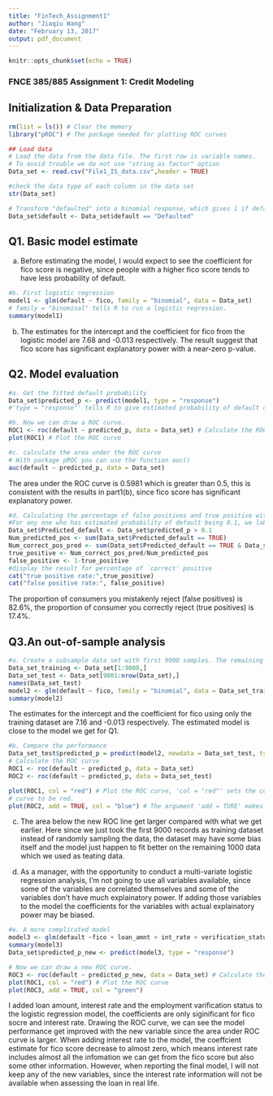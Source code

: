 ---
title: "FinTech_Assignment1"
author: "Jiaqiu Wang"
date: "February 13, 2017"
output: pdf_document
---

```{r setup, include=FALSE}
knitr::opts_chunk$set(echo = TRUE)
```

### FNCE 385/885 Assignment 1: Credit Modeling

## Initialization & Data Preparation

```{r}
rm(list = ls()) # Clear the memory
library("pROC") # The package needed for plotting ROC curves

## Load data
# Load the data from the data file. The first row is variable names.
# To avoid trouble we do not use "string as factor" option
Data_set <- read.csv("File1_IS_data.csv",header = TRUE) 

#check the data type of each column in the data set
str(Data_set)

# Transform "defaulted" into a binomial response, which gives 1 if defaulted or zero otherwise.
Data_set$default <- Data_set$default == "Defaulted" 

```

## Q1. Basic model estimate

a. Before estimating the model, I would expect to see the coefficient for fico score is negative, since people with a higher fico score tends to have less probability of default.

```{r}
#b. First logistic regression
model1 <- glm(default ~ fico, family = "binomial", data = Data_set)
# family = "binominal" tells R to run a logistic regression.
summary(model1)
```

(b) The estimates for the intercept and the coefficient for fico from the logistic model are 7.68 and -0.013 respectively. The result suggest that fico score has significant explanatory power with a near-zero p-value.

## Q2. Model evaluation

```{r}
#a. Get the fitted default probability
Data_set$predicted_p <- predict(model1, type = "response")
#'type = "response"' tells R to give estimated probability of default directly

#b. Now we can draw a ROC curve.
ROC1 <- roc(default ~ predicted_p, data = Data_set) # Calculate the ROC curve
plot(ROC1) # Plot the ROC curve

```

```{r}
#c. calculate the area under the ROC curve
# With package pROC you can use the function auc()
auc(default ~ predicted_p, data = Data_set)
```

The area under the ROC curve is 0.5981 which is greater than 0.5, this is consistent with the results in part1(b), since fico score has significant explanatory power. 

```{r}
#d. Calculating the percentage of false positives and true positive with cut-off 0.1: 
#For any one who has estimated probability of default being 0.1, we label them as 'default'.
Data_set$Predicted_default <- Data_set$predicted_p > 0.1
Num_predicted_pos <- sum(Data_set$Predicted_default == TRUE)
Num_correct_pos_pred <- sum(Data_set$Predicted_default == TRUE & Data_set$default == TRUE)
true_positive <- Num_correct_pos_pred/Num_predicted_pos
false_positive <- 1-true_positive
#display the result for percentage of `correct' positive
cat("true positive rate:",true_positive)
cat("false positive rate:", false_positive)

```

The proportion of consumers you mistakenly reject (false positives) is 82.6%, the proportion of consumer you correctly reject (true positives) is 17.4%.

## Q3.An out-of-sample analysis

```{r}
#a. Create a subsample data set with first 9000 samples. The remaining data goes to test data
Data_set_training <- Data_set[1:9000,]
Data_set_test <- Data_set[9001:nrow(Data_set),]
names(Data_set_test)
model2 <- glm(default ~ fico, family = "binomial", data = Data_set_training)
summary(model2)
```

The estimates for the intercept and the coefficient for fico using only the training dataset are 7.16 and -0.013 respectively. The estimated model is close to the model we get for Q1.

```{r}
#b. Compare the performance
Data_set_test$predicted_p = predict(model2, newdata = Data_set_test, type = "response")
# Calculate the ROC curve
ROC1 <- roc(default ~ predicted_p, data = Data_set) 
ROC2 <- roc(default ~ predicted_p, data = Data_set_test)

plot(ROC1, col = "red") # Plot the ROC curve, 'col = "red"' sets the color of the 
# curve to be red.
plot(ROC2, add = TRUE, col = "blue") # The argument 'add = TURE' makes sure that the curve is added
```

c. The area below the new ROC line get larger compared with what we get earlier. Here since we just took the first 9000 records as training dataset instead of randomly sampling the data, the dataset may have some bias itself and the model just happen to fit better on the remaining 1000 data which we used as teating data.

d. As a manager, with the opportunity to conduct a multi-variate logistic regression analysis, I'm not going to use all variables available, since some of the variables are correlated themselves and some of the variables don't have much explainatory power. If adding those variables to the model the coefficients for the variables with actual explainatory power may be biased.

```{r}
#e. A more complicated model
model3 <- glm(default ~fico + loan_amnt + int_rate + verification_status, family = "binomial", data = Data_set)
summary(model3)
Data_set$predicted_p_new <- predict(model3, type = "response")

# Now we can draw a new ROC curve.
ROC3 <- roc(default ~ predicted_p_new, data = Data_set) # Calculate the ROC curve
plot(ROC1, col = "red") # Plot the ROC curve
plot(ROC3, add = TRUE, col = "green")
```

I added loan amount, interest rate and the employment varification status to the logistic regression model, the coefficients are only siginificant for fico socre and interest rate. Drawing the ROC curve, we can see the model performance get improved with the new variable since the area under ROC curve is larger. When adding interest rate to the model, the coeffcient estimate for fico score decrease to almost zero, which means interest rate includes almost all the infomation we can get from the fico score but also some other information. However, when reporting the final model, I will not keep any of the new variables, since the interest rate information will not be available when assessing the loan in real life.
